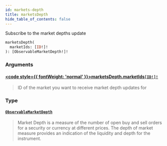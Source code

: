 ```yaml
---
id: markets-depth
title: marketsDepth
hide_table_of_contents: false
---
```








Subscribe to the market depths update

```graphql
marketsDepth(
  marketIds: [ID!]!
): [ObservableMarketDepth!]!
```


### Arguments

#### [<code style={{ fontWeight: 'normal' }}>marketsDepth.<b>marketIds</b></code>](#)<Bullet />[`[ID!]!`](/docs/testnet/graphql/scalars/id) <Badge class="secondary" text="non-null"/> <Badge class="secondary" text="scalar"/>
> ID of the market you want to receive market depth updates for
> 

### Type

#### [`ObservableMarketDepth`](/docs/testnet/graphql/objects/observable-market-depth) <Badge class="secondary" text="object"/>
> Market Depth is a measure of the number of open buy and sell orders for a security or currency at different prices.
The depth of market measure provides an indication of the liquidity and depth for the instrument.
> 





